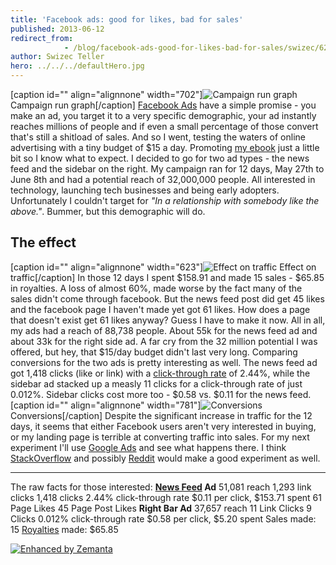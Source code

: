 ```yaml
---
title: 'Facebook ads: good for likes, bad for sales'
published: 2013-06-12
redirect_from: 
            - /blog/facebook-ads-good-for-likes-bad-for-sales/swizec/6233
author: Swizec Teller
hero: ../../../defaultHero.jpg
---
```

\[caption id="" align="alignnone" width="702"]![Campaign run graph](https://www.filepicker.io/api/file/xfezkcGEQGK22QyduFl4 "Campaign run graph") Campaign run graph\[/caption] [Facebook Ads](http://facebook.com "Facebook") have a simple promise - you make an ad, you target it to a very specific demographic, your ad instantly reaches millions of people and if even a small percentage of those convert that's still a shitload of sales. And so I went, testing the waters of online advertising with a tiny budget of $15 a day. Promoting [my ebook](https://leanpub.com/nightowls) just a little bit so I know what to expect. I decided to go for two ad types - the news feed and the sidebar on the right. My campaign ran for 12 days, May 27th to June 8th and had a potential reach of 32,000,000 people. All interested in technology, launching tech businesses and being early adopters. Unfortunately I couldn't target for _"In a relationship with somebody like the above."_. Bummer, but this demographic will do.

## The effect

\[caption id="" align="alignnone" width="623"]![Effect on traffic](https://www.filepicker.io/api/file/5QEjVcxuRLezUjQGb11Q "Effect on traffic") Effect on traffic\[/caption] In those 12 days I spent $158.91 and made 15 sales - $65.85 in royalties. A loss of almost 60%, made worse by the fact many of the sales didn't come through facebook. But the news feed post did get 45 likes and the facebook page I haven't made yet got 61 likes. How does a page that doesn't exist get 61 likes anyway? Guess I have to make it now. All in all, my ads had a reach of 88,738 people. About 55k for the news feed ad and about 33k for the right side ad. A far cry from the 32 million potential I was offered, but hey, that $15/day budget didn't last very long. Comparing conversions for the two ads is pretty interesting as well. The news feed ad got 1,418 clicks (like or link) with a [click-through rate](http://en.wikipedia.org/wiki/Click-through_rate "Click-through rate") of 2.44%, while the sidebar ad stacked up a measly 11 clicks for a click-through rate of just 0.012%. Sidebar clicks cost more too - $0.58 vs. $0.11 for the news feed. \[caption id="" align="alignnone" width="781"]![Conversions](https://www.filepicker.io/api/file/EfMY6HFATWCyck4BcKKf "Conversions") Conversions\[/caption] Despite the significant increase in traffic for the 12 days, it seems that either Facebook users aren't very interested in buying, or my landing page is terrible at converting traffic into sales. For my next experiment I'll use [Google Ads](http://www.google.com/adsense "AdSense") and see what happens there. I think [StackOverflow](http://stackoverflow.com/ "Stack Overflow") and possibly [Reddit](http://reddit.com/ "Reddit") would make a good experiment as well.

* * *

The raw facts for those interested: **[News Feed](http://en.wikipedia.org/wiki/Facebook_features "Facebook features") Ad** 51,081 reach 1,293 link clicks 1,418 clicks 2.44% click-through rate $0.11 per click, $153.71 spent 61 Page Likes 45 Page Post Likes **Right Bar Ad** 37,657 reach 11 Link Clicks 9 Clicks 0.012% click-through rate $0.58 per click, $5.20 spent Sales made: 15 [Royalties](http://en.wikipedia.org/wiki/Royalties "Royalties") made: $65.85

[![Enhanced by Zemanta](http://img.zemanta.com/zemified_e.png?x-id=34a81a15-21e0-48be-81e3-07788317f1a8)](http://www.zemanta.com/?px "Enhanced by Zemanta")
